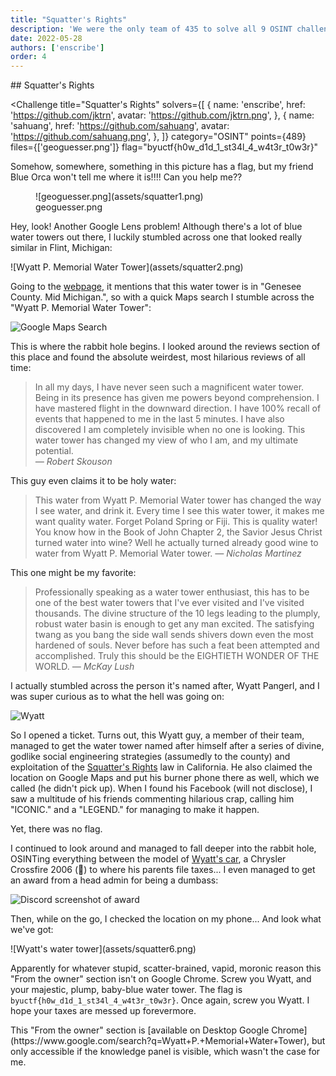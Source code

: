 ```yaml
---
title: "Squatter's Rights"
description: 'We were the only team of 435 to solve all 9 OSINT challenges from BYUCTF 2022. This was the process that led us to victory.'
date: 2022-05-28
authors: ['enscribe']
order: 4
---
```



<div class="invisible h-0! [&+*]:mt-0 [&+*_*]:mt-0">
## Squatter's Rights
</div>

<Challenge
  title="Squatter's Rights"
  solvers={[
    {
      name: 'enscribe',
      href: 'https://github.com/jktrn',
      avatar: 'https://github.com/jktrn.png',
    },
    {
      name: 'sahuang',
      href: 'https://github.com/sahuang',
      avatar: 'https://github.com/sahuang.png',
    },
  ]}
  category="OSINT"
  points={489}
  files={['geoguesser.png']}
  flag="byuctf{h0w_d1d_1_st34l_4_w4t3r_t0w3r}"
>
  Somehow, somewhere, something in this picture has a flag, but my friend Blue
  Orca won't tell me where it is!!!! Can you help me??
  <figure>
    <div class="max-w-72 mx-auto [&_img]:mb-0">![geoguesser.png](assets/squatter1.png)</div>
    <figcaption class="text-center">geoguesser.png</figcaption>
  </figure>
</Challenge>

Hey, look! Another Google Lens problem! Although there's a lot of blue water towers out there, I luckily stumbled across one that looked really similar in Flint, Michigan:

<div class="max-w-72 mx-auto">
  ![Wyatt P. Memorial Water Tower](assets/squatter2.png)
</div>

Going to the [webpage](http://www.eureka4you.com/water-michigan/MI-Flint1.htm), it mentions that this water tower is in "Genesee County. Mid Michigan.", so with a quick Maps search I stumble across the "Wyatt P. Memorial Water Tower":

![Google Maps Search](assets/squatter3.png)

This is where the rabbit hole begins. I looked around the reviews section of this place and found the absolute weirdest, most hilarious reviews of all time:

> In all my days, I have never seen such a magnificent water tower. Being in its presence has given me powers beyond comprehension. I have mastered flight in the downward direction. I have 100% recall of events that happened to me in the last 5 minutes. I have also discovered I am completely invisible when no one is looking. This water tower has changed my view of who I am, and my ultimate potential.  
> <cite>— Robert Skouson</cite>

This guy even claims it to be holy water:

> This water from Wyatt P. Memorial Water tower has changed the way I see water, and drink it. Every time I see this water tower, it makes me want quality water. Forget Poland Spring or Fiji. This is quality water! You know how in the Book of John Chapter 2, the Savior Jesus Christ turned water into wine? Well he actually turned already good wine to water from Wyatt P. Memorial Water tower.
> <cite>— Nicholas Martinez</cite>

This one might be my favorite:

> Professionally speaking as a water tower enthusiast, this has to be one of the best water towers that I've ever visited and I've visited thousands. The divine structure of the 10 legs leading to the plumply, robust water basin is enough to get any man excited. The satisfying twang as you bang the side wall sends shivers down even the most hardened of souls. Never before has such a feat been attempted and accomplished. Truly this should be the EIGHTIETH WONDER OF THE WORLD.
> <cite>— McKay Lush</cite>

I actually stumbled across the person it's named after, Wyatt Pangerl, and I was super curious as to what the hell was going on:

![Wyatt](assets/squatter4.png)

So I opened a ticket. Turns out, this Wyatt guy, a member of their team, managed to get the water tower named after himself after a series of divine, godlike social engineering strategies (assumedly to the county) and exploitation of the [Squatter's Rights](https://homeguides.sfgate.com/squatters-rights-law-california-45887.html) law in California. He also claimed the location on Google Maps and put his burner phone there as well, which we called (he didn't pick up). When I found his Facebook (will not disclose), I saw a multitude of his friends commenting hilarious crap, calling him "ICONIC." and a "LEGEND." for managing to make it happen.

Yet, there was no flag.

I continued to look around and managed to fall deeper into the rabbit hole, OSINTing everything between the model of [Wyatt's car](https://www.kbb.com/chrysler/crossfire/2006/), a Chrysler Crossfire 2006 (🤣) to where his parents file taxes... I even managed to get an award from a head admin for being a dumbass:

![Discord screenshot of award](assets/squatter5.png)

Then, while on the go, I checked the location on my phone... And look what we've got:

<div class="max-w-72 mx-auto">![Wyatt's water tower](assets/squatter6.png)</div>

Apparently for whatever stupid, scatter-brained, vapid, moronic reason this "From the owner" section isn't on Google Chrome. Screw you Wyatt, and your majestic, plump, baby-blue water tower. The flag is `byuctf{h0w_d1d_1_st34l_4_w4t3r_t0w3r}`. Once again, screw you Wyatt. I hope your taxes are messed up forevermore.

<Callout variant="note">
  This "From the owner" section is [available on Desktop Google
  Chrome](https://www.google.com/search?q=Wyatt+P.+Memorial+Water+Tower), but
  only accessible if the knowledge panel is visible, which wasn't the case for
  me.
</Callout>